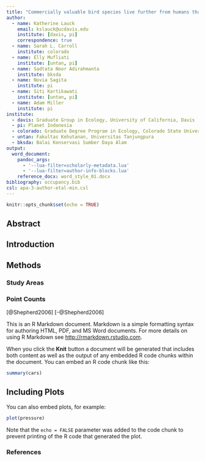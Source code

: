 ```yaml
---
title: "Commercially valuable bird species live further from humans than predicted by habitat effects of disturbance"
author: 
  - name: Katherine Lauck
    email: kslauck@ucdavis.edu
    institute: [davis, pi]
    correspondence: true
  - name: Sarah L. Carroll
    institute: colorado
  - name: Elly Mufliati
    institute: [untan, pi]
  - name: Sadtata Noor Adirahmanta
    institute: bksda
  - name: Novia Sagita
    institute: pi
  - name: Siti Kartikawati
    institute: [untan, pi]
  - name: Adam Miller
    institute: pi
institute:
  - davis: Graduate Group in Ecology, University of California, Davis
  - pi: Planet Indonesia
  - colorado: Graduate Degree Program in Ecology, Colorado State University
  - untan: Fakultas Kehutanan, Universitas Tanjungpura
  - bksda: Balai Konservasi Sumber Daya Alam
output: 
  word_document:
    pandoc_args:
      - '--lua-filter=scholarly-metadata.lua'
      - '--lua-filter=author-info-blocks.lua'
    reference_docx: word_style_01.docx
bibliography: occupancy.bib
csl: apa-3-author-etal-min.csl
---
```


```r
knitr::opts_chunk$set(echo = TRUE)
```

## Abstract

## Introduction

## Methods

### Study Areas

### Point Counts


[@Shepherd2006] [-@Shepherd2006]

This is an R Markdown document. Markdown is a simple formatting syntax for authoring HTML, PDF, and MS Word documents. For more details on using R Markdown see <http://rmarkdown.rstudio.com>.

When you click the **Knit** button a document will be generated that includes both content as well as the output of any embedded R code chunks within the document. You can embed an R code chunk like this:

```r
summary(cars)
```

## Including Plots

You can also embed plots, for example:

```r
plot(pressure)
```

Note that the `echo = FALSE` parameter was added to the code chunk to prevent printing of the R code that generated the plot.

### References
